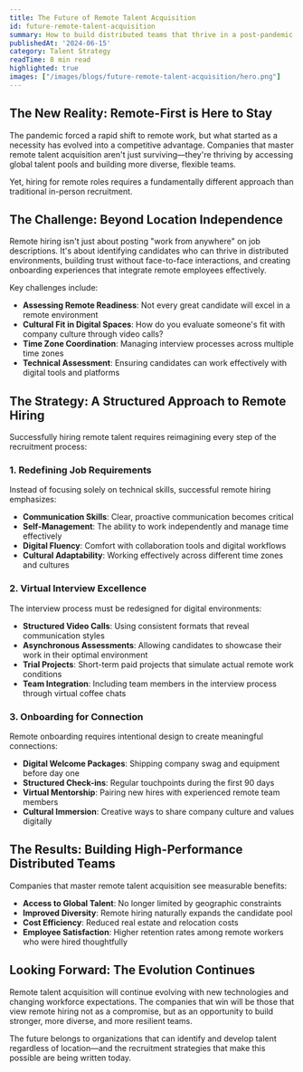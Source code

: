 ```yaml
---
title: The Future of Remote Talent Acquisition
id: future-remote-talent-acquisition
summary: How to build distributed teams that thrive in a post-pandemic world
publishedAt: '2024-06-15'
category: Talent Strategy
readTime: 8 min read
highlighted: true
images: ["/images/blogs/future-remote-talent-acquisition/hero.png"]
---
```


## **The New Reality: Remote-First is Here to Stay**

The pandemic forced a rapid shift to remote work, but what started as a necessity has evolved into a competitive advantage. Companies that master remote talent acquisition aren't just surviving—they're thriving by accessing global talent pools and building more diverse, flexible teams.

Yet, hiring for remote roles requires a fundamentally different approach than traditional in-person recruitment.

## **The Challenge: Beyond Location Independence**

Remote hiring isn't just about posting "work from anywhere" on job descriptions. It's about identifying candidates who can thrive in distributed environments, building trust without face-to-face interactions, and creating onboarding experiences that integrate remote employees effectively.

Key challenges include:
- **Assessing Remote Readiness**: Not every great candidate will excel in a remote environment
- **Cultural Fit in Digital Spaces**: How do you evaluate someone's fit with company culture through video calls?
- **Time Zone Coordination**: Managing interview processes across multiple time zones
- **Technical Assessment**: Ensuring candidates can work effectively with digital tools and platforms

<HeroImage />


## **The Strategy: A Structured Approach to Remote Hiring**

Successfully hiring remote talent requires reimagining every step of the recruitment process:

### **1. Redefining Job Requirements**
Instead of focusing solely on technical skills, successful remote hiring emphasizes:
- **Communication Skills**: Clear, proactive communication becomes critical
- **Self-Management**: The ability to work independently and manage time effectively
- **Digital Fluency**: Comfort with collaboration tools and digital workflows
- **Cultural Adaptability**: Working effectively across different time zones and cultures

### **2. Virtual Interview Excellence**
The interview process must be redesigned for digital environments:
- **Structured Video Calls**: Using consistent formats that reveal communication styles
- **Asynchronous Assessments**: Allowing candidates to showcase their work in their optimal environment
- **Trial Projects**: Short-term paid projects that simulate actual remote work conditions
- **Team Integration**: Including team members in the interview process through virtual coffee chats

### **3. Onboarding for Connection**
Remote onboarding requires intentional design to create meaningful connections:
- **Digital Welcome Packages**: Shipping company swag and equipment before day one
- **Structured Check-ins**: Regular touchpoints during the first 90 days
- **Virtual Mentorship**: Pairing new hires with experienced remote team members
- **Cultural Immersion**: Creative ways to share company culture and values digitally

## **The Results: Building High-Performance Distributed Teams**

Companies that master remote talent acquisition see measurable benefits:
- **Access to Global Talent**: No longer limited by geographic constraints
- **Improved Diversity**: Remote hiring naturally expands the candidate pool
- **Cost Efficiency**: Reduced real estate and relocation costs
- **Employee Satisfaction**: Higher retention rates among remote workers who were hired thoughtfully

## **Looking Forward: The Evolution Continues**

Remote talent acquisition will continue evolving with new technologies and changing workforce expectations. The companies that win will be those that view remote hiring not as a compromise, but as an opportunity to build stronger, more diverse, and more resilient teams.

The future belongs to organizations that can identify and develop talent regardless of location—and the recruitment strategies that make this possible are being written today.
